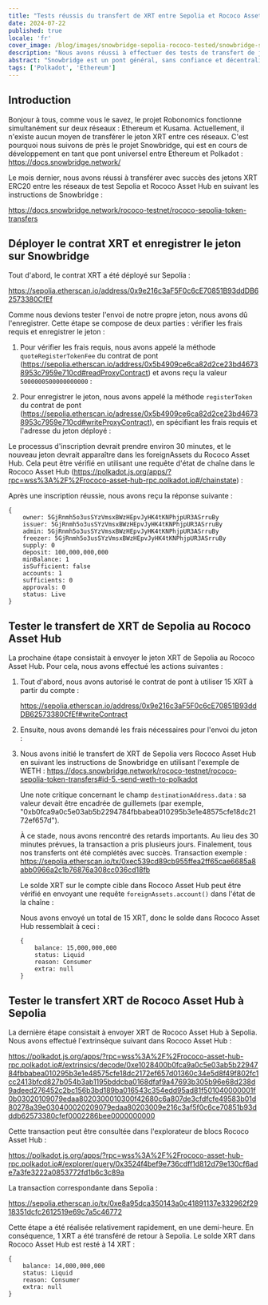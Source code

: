 ```yaml
---
title: "Tests réussis du transfert de XRT entre Sepolia et Rococo Asset Hub via Snowbridge"
date: 2024-07-22
published: true
locale: 'fr'
cover_image: /blog/images/snowbridge-sepolia-rococo-tested/snowbridge-sepolia-rococo-tested.png
description: "Nous avons réussi à effectuer des tests de transfert de jetons XRT entre les réseaux Sepolia et Rococo Asset Hub en utilisant le protocole Snowbridge."
abstract: "Snowbridge est un pont général, sans confiance et décentralisé entre Polkadot et Ethereum."
tags: ['Polkadot', 'Ethereum']
---
```


## Introduction

Bonjour à tous, comme vous le savez, le projet Robonomics fonctionne simultanément sur deux réseaux : Ethereum et Kusama. Actuellement, il n'existe aucun moyen de transférer le jeton XRT entre ces réseaux. C'est pourquoi nous suivons de près le projet Snowbridge, qui est en cours de développement en tant que pont universel entre Ethereum et Polkadot : https://docs.snowbridge.network/

Le mois dernier, nous avons réussi à transférer avec succès des jetons XRT ERC20 entre les réseaux de test Sepolia et Rococo Asset Hub en suivant les instructions de Snowbridge : 

https://docs.snowbridge.network/rococo-testnet/rococo-sepolia-token-transfers

## Déployer le contrat XRT et enregistrer le jeton sur Snowbridge

Tout d'abord, le contrat XRT a été déployé sur Sepolia : 

https://sepolia.etherscan.io/address/0x9e216c3aF5F0c6cE70851B93ddDB62573380CfEf

Comme nous devions tester l'envoi de notre propre jeton, nous avons dû l'enregistrer. Cette étape se compose de deux parties : vérifier les frais requis et enregistrer le jeton :

1. Pour vérifier les frais requis, nous avons appelé la méthode `quoteRegisterTokenFee` du contrat de pont (https://sepolia.etherscan.io/address/0x5b4909ce6ca82d2ce23bd46738953c7959e710cd#readProxyContract) et avons reçu la valeur `5000000500000000000` :
<RbImage zoom src="/blog/images/snowbridge-sepolia-rococo-tested/quoteRegisterTokenFee.png" alt="quoteRegisterTokenFee" />

2. Pour enregistrer le jeton, nous avons appelé la méthode `registerToken` du contrat de pont (https://sepolia.etherscan.io/adresse/0x5b4909ce6ca82d2ce23bd46738953c7959e710cd#writeProxyContract), en spécifiant les frais requis et l'adresse du jeton déployé :
<RbImage zoom src="/blog/images/snowbridge-sepolia-rococo-tested/registerToken.png" alt="registerToken" />

Le processus d'inscription devrait prendre environ 30 minutes, et le nouveau jeton devrait apparaître dans les foreignAssets du Rococo Asset Hub. Cela peut être vérifié en utilisant une requête d'état de chaîne dans le Rococo Asset Hub (https://polkadot.js.org/apps/?rpc=wss%3A%2F%2Frococo-asset-hub-rpc.polkadot.io#/chainstate) :
<RbImage zoom src="/blog/images/snowbridge-sepolia-rococo-tested/foreign_asset_query.png" alt="Vérifier si le jeton est enregistré" />

Après une inscription réussie, nous avons reçu la réponse suivante :
```
{
    owner: 5GjRnmh5o3usSYzVmsxBWzHEpvJyHK4tKNPhjpUR3ASrruBy
    issuer: 5GjRnmh5o3usSYzVmsxBWzHEpvJyHK4tKNPhjpUR3ASrruBy
    admin: 5GjRnmh5o3usSYzVmsxBWzHEpvJyHK4tKNPhjpUR3ASrruBy
    freezer: 5GjRnmh5o3usSYzVmsxBWzHEpvJyHK4tKNPhjpUR3ASrruBy
    supply: 0
    deposit: 100,000,000,000
    minBalance: 1
    isSufficient: false
    accounts: 1
    sufficients: 0
    approvals: 0
    status: Live
}
```

## Tester le transfert de XRT de Sepolia au Rococo Asset Hub

La prochaine étape consistait à envoyer le jeton XRT de Sepolia au Rococo Asset Hub. Pour cela, nous avons effectué les actions suivantes :

1. Tout d'abord, nous avons autorisé le contrat de pont à utiliser 15 XRT à partir du compte : 

    https://sepolia.etherscan.io/address/0x9e216c3aF5F0c6cE70851B93ddDB62573380CfEf#writeContract
    <RbImage zoom src="/blog/images/snowbridge-sepolia-rococo-tested/xrt_approve_snowbridge_as_spender.png" alt="Approuver le dépensier XRT" />

2. Ensuite, nous avons demandé les frais nécessaires pour l'envoi du jeton :
    <RbImage zoom src="/blog/images/snowbridge-sepolia-rococo-tested/quoteSendTokenFee.png" alt="quoteSendTokenFee" />

3. Nous avons initié le transfert de XRT de Sepolia vers Rococo Asset Hub en suivant les instructions de Snowbridge en utilisant l'exemple de WETH : https://docs.snowbridge.network/rococo-testnet/rococo-sepolia-token-transfers#id-5.-send-weth-to-polkadot
    
    Une note critique concernant le champ `destinationAddress.data` : sa valeur devait être encadrée de guillemets (par exemple, "0xb0fca9a0c5e03ab5b2294784fbbabea010295b3e1e48575cfe18dc2172ef657d").

    À ce stade, nous avons rencontré des retards importants. Au lieu des 30 minutes prévues, la transaction a pris plusieurs jours. Finalement, tous nos transferts ont été complétés avec succès.
    Transaction exemple : https://sepolia.etherscan.io/tx/0xec539cd89cb955ffea2ff65cae6685a8abb0966a2c1b76876a308cc036cd18fb

    Le solde XRT sur le compte cible dans Rococo Asset Hub peut être vérifié en envoyant une requête `foreignAssets.account()` dans l'état de la chaîne :
    <RbImage zoom src="/blog/images/snowbridge-sepolia-rococo-tested/example_of_foreignAssets_account.png" alt="Exemple de foreignAssets.account" />

    Nous avons envoyé un total de 15 XRT, donc le solde dans Rococo Asset Hub ressemblait à ceci :
    ```
    {
        balance: 15,000,000,000
        status: Liquid
        reason: Consumer
        extra: null
    }
    ```

## Tester le transfert XRT de Rococo Asset Hub à Sepolia

La dernière étape consistait à envoyer XRT de Rococo Asset Hub à Sepolia. Nous avons effectué l'extrinsèque suivant dans Rococo Asset Hub : 

https://polkadot.js.org/apps/?rpc=wss%3A%2F%2Frococo-asset-hub-rpc.polkadot.io#/extrinsics/decode/0xe1028400b0fca9a0c5e03ab5b2294784fbbabea010295b3e1e48575cfe18dc2172ef657d01360c34e5d8f49f802fc1cc2413bfcd827b054b3ab1195bddcba0168dfaf9a47693b305b96e68d238d9adeed276452c2bc156b3bd189ba016543c354edd95ad81f501040000001f0b03020109079edaa8020300010300f42680c6a807de3cfdfcfe49583b01d80278a39e030400020209079edaa80203009e216c3af5f0c6ce70851b93dddb62573380cfef0002286bee0000000000

Cette transaction peut être consultée dans l'explorateur de blocs Rococo Asset Hub :

https://polkadot.js.org/apps/?rpc=wss%3A%2F%2Frococo-asset-hub-rpc.polkadot.io#/explorer/query/0x3524f4bef9e736cdff1d812d79e130cf6ade7a3fe3222a0853772fd1b6c3c89a

La transaction correspondante dans Sepolia :

https://sepolia.etherscan.io/tx/0xe8a95dca350143a0c41891137e332962f2918351dcfc2612519e69c7a5c46772

Cette étape a été réalisée relativement rapidement, en une demi-heure. En conséquence, 1 XRT a été transféré de retour à Sepolia. Le solde XRT dans Rococo Asset Hub est resté à 14 XRT :

```
{
    balance: 14,000,000,000
    status: Liquid
    reason: Consumer
    extra: null
}
```